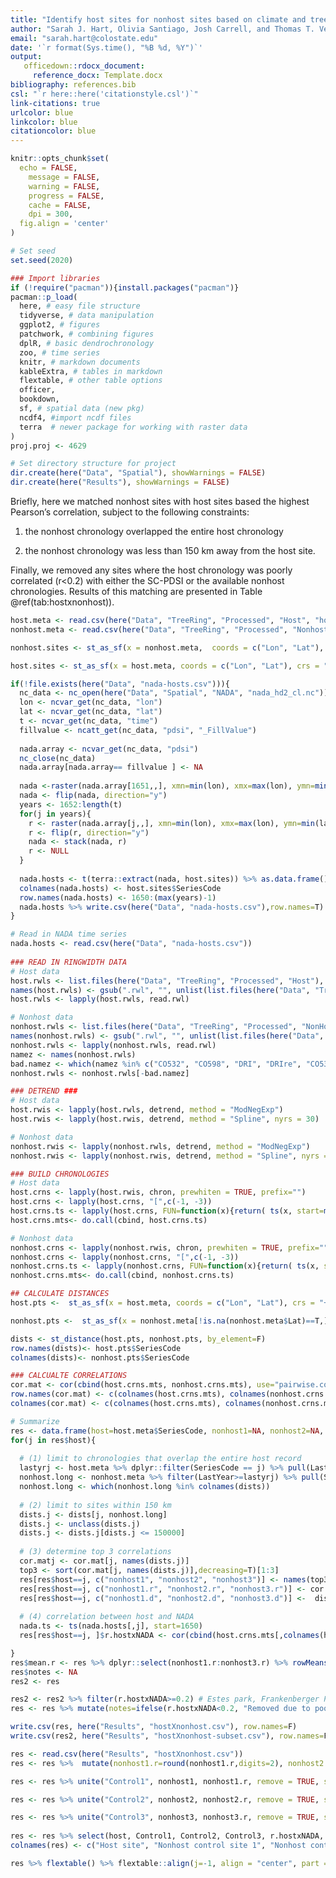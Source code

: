 ```yaml
---
title: "Identify host sites for nonhost sites based on climate and tree-ring data"
author: "Sarah J. Hart, Olivia Santiago, Josh Carrell, and Thomas T. Veblen"
email: "sarah.hart@colostate.edu"
date: '`r format(Sys.time(), "%B %d, %Y")`'
output: 
   officedown::rdocx_document:
     reference_docx: Template.docx
bibliography: references.bib
csl: "`r here::here('citationstyle.csl')`"
link-citations: true
urlcolor: blue
linkcolor: blue
citationcolor: blue
---
```


```r
knitr::opts_chunk$set(
  echo = FALSE,
	message = FALSE,
	warning = FALSE,
	progress = FALSE,
	cache = FALSE,
	dpi = 300,
  fig.align = 'center'
)

# Set seed
set.seed(2020)

### Import libraries
if (!require("pacman")){install.packages("pacman")}
pacman::p_load(
  here, # easy file structure
  tidyverse, # data manipulation
  ggplot2, # figures
  patchwork, # combining figures
  dplR, # basic dendrochronology
  zoo, # time series
  knitr, # markdown documents
  kableExtra, # tables in markdown
  flextable, # other table options
  officer,
  bookdown,
  sf, # spatial data (new pkg)
  ncdf4, #import ncdf files
  terra  # newer package for working with raster data
) 
proj.proj <- 4629

# Set directory structure for project
dir.create(here("Data", "Spatial"), showWarnings = FALSE)
dir.create(here("Results"), showWarnings = FALSE)
```

Briefly, here we matched nonhost sites with host sites based the highest Pearson's correlation, subject to the following constraints:

1.  the nonhost chronology overlapped the entire host chronology

2.  the nonhost chronology was less than 150 km away from the host site.

Finally, we removed any sites where the host chronology was poorly correlated (r\<0.2) with either the SC-PDSI or the available nonhost chronologies. Results of this matching are presented in Table \@ref(tab:hostxnonhost)).

```r
host.meta <- read.csv(here("Data", "TreeRing", "Processed", "Host", "host-metadata.csv"))
nonhost.meta <- read.csv(here("Data", "TreeRing", "Processed", "Nonhost", "nonhost-metadata.csv")) %>% filter(is.na(Lat)==F)

nonhost.sites <- st_as_sf(x = nonhost.meta,  coords = c("Lon", "Lat"), crs = "+proj=longlat +ellps=WGS84 +datum=WGS84 +no_defs") %>% st_transform(proj.proj)

host.sites <- st_as_sf(x = host.meta, coords = c("Lon", "Lat"), crs = "+proj=longlat +ellps=WGS84 +datum=WGS84 +no_defs") %>% st_transform(proj.proj)
```

```r
if(!file.exists(here("Data", "nada-hosts.csv"))){
  nc_data <- nc_open(here("Data", "Spatial", "NADA", "nada_hd2_cl.nc"))
  lon <- ncvar_get(nc_data, "lon")
  lat <- ncvar_get(nc_data, "lat")
  t <- ncvar_get(nc_data, "time")
  fillvalue <- ncatt_get(nc_data, "pdsi", "_FillValue")
  
  nada.array <- ncvar_get(nc_data, "pdsi")
  nc_close(nc_data)
  nada.array[nada.array== fillvalue ] <- NA
  
  nada <-raster(nada.array[1651,,], xmn=min(lon), xmx=max(lon), ymn=min(lat), ymx=max(lat), crs=CRS("+proj=longlat +ellps=WGS84 +datum=WGS84 +no_defs+ towgs84=0,0,0"))
  nada <- flip(nada, direction="y")
  years <- 1652:length(t)
  for(j in years){
    r <- raster(nada.array[j,,], xmn=min(lon), xmx=max(lon), ymn=min(lat), ymx=max(lat), crs=CRS("+proj=longlat +ellps=WGS84 +datum=WGS84 +no_defs+ towgs84=0,0,0"))
    r <- flip(r, direction="y")
    nada <- stack(nada, r)
    r <- NULL
  }
  
  nada.hosts <- t(terra::extract(nada, host.sites)) %>% as.data.frame()
  colnames(nada.hosts) <- host.sites$SeriesCode
  row.names(nada.hosts) <- 1650:(max(years)-1)
  nada.hosts %>% write.csv(here("Data", "nada-hosts.csv"),row.names=T)
}
```

```r
# Read in NADA time series
nada.hosts <- read.csv(here("Data", "nada-hosts.csv"))
  
### READ IN RINGWIDTH DATA
# Host data
host.rwls <- list.files(here("Data", "TreeRing", "Processed", "Host"), pattern=".rwl", full.names=T)
names(host.rwls) <- gsub(".rwl", "", unlist(list.files(here("Data", "TreeRing", "Processed", "Host"), pattern=".rwl", full.names=F)))
host.rwls <- lapply(host.rwls, read.rwl)

# Nonhost data
nonhost.rwls <- list.files(here("Data", "TreeRing", "Processed", "NonHost"), full.names = T, pattern=".rwl")
names(nonhost.rwls) <- gsub(".rwl", "", unlist(list.files(here("Data", "TreeRing", "Processed", "NonHost"), pattern=".rwl", full.names=F)))
nonhost.rwls <- lapply(nonhost.rwls, read.rwl)
namez <- names(nonhost.rwls)
bad.namez <- which(namez %in% c("CO532", "CO598", "DRI", "DRIre", "CO534", "ELDOre", "CO539", "CO608", "JEFFre", "CO030", "CO541", "CO625", "CO653", "CO548", "CO675", "CO550", "CO641", "VANBre"))
nonhost.rwls <- nonhost.rwls[-bad.namez]

### DETREND ###
# Host data
host.rwis <- lapply(host.rwls, detrend, method = "ModNegExp")
host.rwis <- lapply(host.rwis, detrend, method = "Spline", nyrs = 30)

# Nonhost data
nonhost.rwis <- lapply(nonhost.rwls, detrend, method = "ModNegExp")
nonhost.rwis <- lapply(nonhost.rwis, detrend, method = "Spline", nyrs = 30)

### BUILD CHRONOLOGIES
# Host data
host.crns <- lapply(host.rwis, chron, prewhiten = TRUE, prefix="")
host.crns <- lapply(host.crns, "[",c(-1, -3))
host.crns.ts <- lapply(host.crns, FUN=function(x){return( ts(x, start=min(as.numeric(row.names(x)))) )})
host.crns.mts<- do.call(cbind, host.crns.ts)

# Nonhost data
nonhost.crns <- lapply(nonhost.rwis, chron, prewhiten = TRUE, prefix="")
nonhost.crns <- lapply(nonhost.crns, "[",c(-1, -3))
nonhost.crns.ts <- lapply(nonhost.crns, FUN=function(x){return( ts(x, start=min(as.numeric(row.names(x)))))})
nonhost.crns.mts<- do.call(cbind, nonhost.crns.ts)

## CALCULATE DISTANCES
host.pts <-  st_as_sf(x = host.meta, coords = c("Lon", "Lat"), crs = "+proj=longlat +ellps=WGS84 +datum=WGS84 +no_defs") %>%  st_transform("epsg:26913")

nonhost.pts <-  st_as_sf(x = nonhost.meta[!is.na(nonhost.meta$Lat)==T,], coords = c("Lon", "Lat"), crs = "+proj=longlat +ellps=WGS84 +datum=WGS84 +no_defs") %>% st_transform("epsg:26913") %>%  filter(SeriesCode %in% names(nonhost.crns))

dists <- st_distance(host.pts, nonhost.pts, by_element=F) 
row.names(dists)<- host.pts$SeriesCode
colnames(dists)<- nonhost.pts$SeriesCode

### CALCUALTE CORRELATIONS
cor.mat <- cor(cbind(host.crns.mts, nonhost.crns.mts), use="pairwise.complete.obs")
row.names(cor.mat) <- c(colnames(host.crns.mts), colnames(nonhost.crns.mts))
colnames(cor.mat) <- c(colnames(host.crns.mts), colnames(nonhost.crns.mts))

# Summarize
res <- data.frame(host=host.meta$SeriesCode, nonhost1=NA, nonhost2=NA, nonhost3=NA,  nonhost1.r=NA, nonhost2.r=NA, nonhost3.r=NA, nonhost1.d=NA, nonhost2.d=NA, nonhost3.d=NA, r.hostxNADA=NA) # create data frame to hold results
for(j in res$host){
  
  # (1) limit to chronologies that overlap the entire host record
  lastyrj <- host.meta %>% dplyr::filter(SeriesCode == j) %>% pull(LastYear )
  nonhost.long <- nonhost.meta %>% filter(LastYear>=lastyrj) %>% pull(SeriesCode)
  nonhost.long <- which(nonhost.long %in% colnames(dists))
  
  # (2) limit to sites within 150 km 
  dists.j <- dists[j, nonhost.long]
  dists.j <- unclass(dists.j)
  dists.j <- dists.j[dists.j <= 150000] 
  
  # (3) determine top 3 correlations
  cor.matj <- cor.mat[j, names(dists.j)]
  top3 <- sort(cor.mat[j, names(dists.j)],decreasing=T)[1:3]
  res[res$host==j, c("nonhost1", "nonhost2", "nonhost3")] <- names(top3)
  res[res$host==j, c("nonhost1.r", "nonhost2.r", "nonhost3.r")] <- cor.matj[names(top3)]
  res[res$host==j, c("nonhost1.d", "nonhost2.d", "nonhost3.d")] <-  dists.j[names(top3)]
  
  # (4) correlation between host and NADA
  nada.ts <- ts(nada.hosts[,j], start=1650)
  res[res$host==j, ]$r.hostxNADA <- cor(cbind(host.crns.mts[,colnames(host.crns.mts)==j], nada.ts), use="pairwise.complete.obs")[1,2]

}
res$mean.r <- res %>% dplyr::select(nonhost1.r:nonhost3.r) %>% rowMeans(na.rm=T)
res$notes <- NA
res2 <- res

res2 <- res2 %>% filter(r.hostxNADA>=0.2) # Estes park, Frankenberger Point or South Hollowell do not correlate well with PDSI
res <- res %>% mutate(notes=ifelse(r.hostxNADA<0.2, "Removed due to poor correlation with PDSI", NA))

write.csv(res, here("Results", "hostXnonhost.csv"), row.names=F)
write.csv(res2, here("Results", "hostXnonhost-subset.csv"), row.names=F)
```

```r

res <- read.csv(here("Results", "hostXnonhost.csv"))
res <- res %>%  mutate(nonhost1.r=round(nonhost1.r,digits=2), nonhost2.r=round(nonhost2.r,digits=2), nonhost3.r=round(nonhost3.r,digits=2), nonhost1.d=round(nonhost1.d/1000,digits=0), nonhost2.d=round(nonhost2.d/1000,digits=0), nonhost3.d=round(nonhost3.d/1000,digits=0), r.hostxNADA=round(r.hostxNADA,digits=2))

res <- res %>% unite("Control1", nonhost1, nonhost1.r, remove = TRUE, sep=" (r=") %>% mutate(Control1=paste0(Control1, "; ")) %>% unite("Control1", Control1, nonhost1.d, remove = TRUE, sep="d=") %>% mutate(Control1=paste0(Control1, " km)")) 

res <- res %>% unite("Control2", nonhost2, nonhost2.r, remove = TRUE, sep=" (r=") %>% mutate(Control2=paste0(Control2, "; ")) %>% unite("Control2", Control2, nonhost2.d, remove = TRUE, sep="d=") %>% mutate(Control2=paste0(Control2, " km)")) 

res <- res %>% unite("Control3", nonhost3, nonhost3.r, remove = TRUE, sep=" (r=") %>% mutate(Control3=paste0(Control3, "; ")) %>% unite("Control3", Control3, nonhost3.d, remove = TRUE, sep="d=") %>% mutate(Control3=paste0(Control3, " km)")) 
  
res <- res %>% select(host, Control1, Control2, Control3, r.hostxNADA, notes)
colnames(res) <- c("Host site", "Nonhost control site 1", "Nonhost control site 2", "Nonhost control site 3", "Correlation with PDSI", "Notes")

res %>% flextable() %>% flextable::align(j=-1, align = "center", part = "all") %>% set_table_properties(layout = "autofit", width=1)

```
